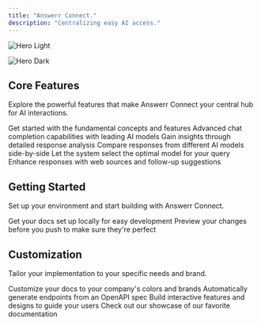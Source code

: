 ```yaml
---
title: "Answerr Connect."
description: "Centralizing easy AI access."
---
```


<img
  className="block dark:hidden"
  src="/light.svg"
  alt="Hero Light"
/>

<img
  className="hidden dark:block"
  src="/dark.svg"
  alt="Hero Dark"
  title=""
/>

## Core Features

Explore the powerful features that make Answerr Connect your central hub for AI interactions.

<CardGroup cols={3}>
  <Card title="Basics" icon="circle-play" href="/basics">
    Get started with the fundamental concepts and features
  </Card>
  <Card title="Chat Completion" icon="comment-dots" href="/completion">
    Advanced chat completion capabilities with leading AI models
  </Card>
  <Card title="Analysis" icon="chart-line" href="/analysis">
    Gain insights through detailed response analysis
  </Card>
  <Card title="Compare Mode" icon="code-compare" href="/compare">
    Compare responses from different AI models side-by-side
  </Card>
  <Card title="Auto Mode" icon="robot" href="/automode">
    Let the system select the optimal model for your query
  </Card>
  <Card title="Sources & Suggestions" icon="link" href="/sources">
    Enhance responses with web sources and follow-up suggestions
  </Card>
</CardGroup>

## Getting Started

Set up your environment and start building with Answerr Connect.

<CardGroup cols={2}>
  <Card title="Edit Your Docs" icon="pen-to-square" href="https://mintlify.com/docs/quickstart">
    Get your docs set up locally for easy development
  </Card>
  <Card title="Preview Changes" icon="image" href="https://mintlify.com/docs/development">
    Preview your changes before you push to make sure they're perfect
  </Card>
</CardGroup>

## Customization

Tailor your implementation to your specific needs and brand.

<CardGroup cols={2}>
  <Card title="Customize Style" icon="palette" href="https://mintlify.com/docs/settings/global">
    Customize your docs to your company's colors and brands
  </Card>
  <Card title="Reference APIs" icon="code" href="https://mintlify.com/docs/api-playground/openapi">
    Automatically generate endpoints from an OpenAPI spec
  </Card>
  <Card title="Add Components" icon="screwdriver-wrench" href="https://mintlify.com/docs/content/components/accordions">
    Build interactive features and designs to guide your users
  </Card>
  <Card title="Get Inspiration" icon="stars" href="https://mintlify.com/customers">
    Check out our showcase of our favorite documentation
  </Card>
</CardGroup>
